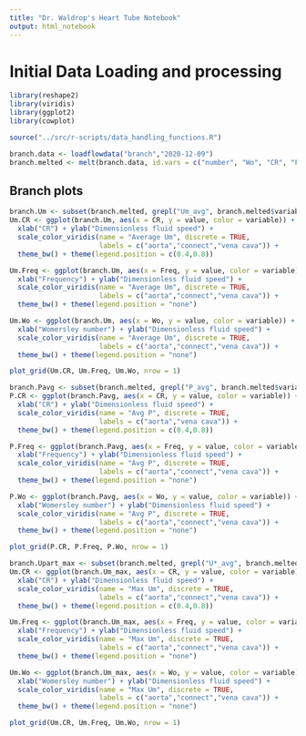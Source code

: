 ```yaml
---
title: "Dr. Waldrop's Heart Tube Notebook"
output: html_notebook
---
```


# Initial Data Loading and processing

```r
library(reshape2)
library(viridis)
library(ggplot2)
library(cowplot)

source("../src/r-scripts/data_handling_functions.R")

branch.data <- loadflowdata("branch","2020-12-09")
branch.melted <- melt(branch.data, id.vars = c("number", "Wo", "CR", "Freq"))

```


## Branch plots

```r

branch.Um <- subset(branch.melted, grepl("Um_avg", branch.melted$variable))
Um.CR <- ggplot(branch.Um, aes(x = CR, y = value, color = variable)) + geom_point() +
  xlab("CR") + ylab("Dimensionless fluid speed") + 
  scale_color_viridis(name = "Average Um", discrete = TRUE, 
                      labels = c("aorta","connect","vena cava")) + 
  theme_bw() + theme(legend.position = c(0.4,0.8))

Um.Freq <- ggplot(branch.Um, aes(x = Freq, y = value, color = variable)) + geom_point() +
  xlab("Frequency") + ylab("Dimensionless fluid speed") + 
  scale_color_viridis(name = "Average Um", discrete = TRUE, 
                      labels = c("aorta","connect","vena cava")) + 
  theme_bw() + theme(legend.position = "none")

Um.Wo <- ggplot(branch.Um, aes(x = Wo, y = value, color = variable)) + geom_point() +
  xlab("Womersley number") + ylab("Dimensionless fluid speed") + 
  scale_color_viridis(name = "Average Um", discrete = TRUE, 
                      labels = c("aorta","connect","vena cava")) + 
  theme_bw() + theme(legend.position = "none")

plot_grid(Um.CR, Um.Freq, Um.Wo, nrow = 1)

```


```r
branch.Pavg <- subset(branch.melted, grepl("P_avg", branch.melted$variable))
P.CR <- ggplot(branch.Pavg, aes(x = CR, y = value, color = variable)) + geom_point() +
  xlab("CR") + ylab("Dimensionless fluid speed") + 
  scale_color_viridis(name = "Avg P", discrete = TRUE, 
                      labels = c("aorta","vena cava")) + 
  theme_bw() + theme(legend.position = c(0.4,0.8))

P.Freq <- ggplot(branch.Pavg, aes(x = Freq, y = value, color = variable)) + geom_point() +
  xlab("Frequency") + ylab("Dimensionless fluid speed") + 
  scale_color_viridis(name = "Avg P", discrete = TRUE, 
                      labels = c("aorta","connect","vena cava")) + 
  theme_bw() + theme(legend.position = "none")

P.Wo <- ggplot(branch.Pavg, aes(x = Wo, y = value, color = variable)) + geom_point() +
  xlab("Womersley number") + ylab("Dimensionless fluid speed") + 
  scale_color_viridis(name = "Avg P", discrete = TRUE, 
                      labels = c("aorta","connect","vena cava")) + 
  theme_bw() + theme(legend.position = "none")

plot_grid(P.CR, P.Freq, P.Wo, nrow = 1)
```


```r
branch.Upart_max <- subset(branch.melted, grepl("U*_avg", branch.melted$variable))
Um.CR <- ggplot(branch.Um_max, aes(x = CR, y = value, color = variable)) + geom_point() +
  xlab("CR") + ylab("Dimensionless fluid speed") + 
  scale_color_viridis(name = "Max Um", discrete = TRUE, 
                      labels = c("aorta","connect","vena cava")) + 
  theme_bw() + theme(legend.position = c(0.4,0.8))

Um.Freq <- ggplot(branch.Um_max, aes(x = Freq, y = value, color = variable)) + geom_point() +
  xlab("Frequency") + ylab("Dimensionless fluid speed") + 
  scale_color_viridis(name = "Max Um", discrete = TRUE, 
                      labels = c("aorta","connect","vena cava")) + 
  theme_bw() + theme(legend.position = "none")

Um.Wo <- ggplot(branch.Um_max, aes(x = Wo, y = value, color = variable)) + geom_point() +
  xlab("Womersley number") + ylab("Dimensionless fluid speed") + 
  scale_color_viridis(name = "Max Um", discrete = TRUE, 
                      labels = c("aorta","connect","vena cava")) + 
  theme_bw() + theme(legend.position = "none")

plot_grid(Um.CR, Um.Freq, Um.Wo, nrow = 1)
```